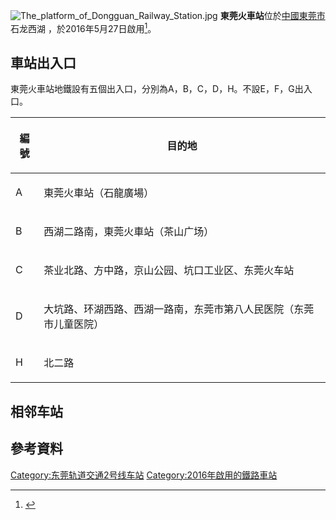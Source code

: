 {{noteTA
|1=zh-hans:站台;zh-hant:月台;zh-hk:月台;
|2=zh:出租車;zh-cn:出租车;zh-tw:計程車;zh-hk:的士;zh-sg:德士;
|3=zh-cn:公交;zh-tw:公車;zh-hk:巴士;zh-sg:巴士;zh-mo:巴士;
}}
{{Otheruses|東莞站|subject=东莞轨道交通東莞火車站|other=中国铁路東莞站}}
{{Infobox station
|name = 東莞火車站
|eng_name = Dongguang Railway Station
|image = Dongguan Railway Station Metro Dongguan (27981585216).jpg
|caption = A出入口
|linecolour = #{{东莞轨道交通标志色|2}}
|address = {{CHN}}[[東莞市|東莞市]]石龙西湖<ref>{{cite web|url=https://www.dgditie.com/dong_guan_gui_dao_2_hao_xian_ge_zhan_dian_jie_shao.html|title=东莞地铁2号线各站点介绍|publisher=东莞地铁网|date=2016-05-26|access-date=2018-02-16|archive-date=2021-01-23|archive-url=https://web.archive.org/web/20210123201521/https://www.dgditie.com/dong_guan_gui_dao_2_hao_xian_ge_zhan_dian_jie_shao.html|dead-url=no}}</ref>
|colour = 
|line = {{東莞軌道交通鏈接|R2|L}}
|connections = {{rint|cn|rail}}[[广深铁路|廣深鐵路]][[東莞站|东莞站]]、[[巴士|巴士]]、[[出租车|出租车]]
|opened = 2016年5月27日
|type = 地下車站
|exits = 5
|hall = 地下站厅
|code = {{东莞轨道交通车站编号|2|01}}
|platforms = 1个[[岛式站台|岛式站台]]
|first ='''[[东莞轨道交通2号线|2号线]]'''<br/>往[[虎門火車站_(地鐵)|虎門火車站]]方向：6:30
|last ='''[[东莞轨道交通2号线|2号线]]'''<br/>工作日往[[虎門火車站_(地鐵)|虎門火車站]]方向：22:30<br/>节假日往[[虎門火車站_(地鐵)|虎門火車站]]方向：23:00
|adjacent = {{Adjacent stations|system=DGRT|line=2|right=茶山}}
|platform_arrangement =
}}
[[File:The_platform_of_Dongguan_Railway_Station.jpg|thumb]]
'''東莞火車站'''位於[[中華人民共和國|中國]][[東莞市|東莞市]]石龙西湖 ，於2016年5月27日啟用<ref>{{cite news| url=http://news.wenweipo.com/2016/05/27/IN1605270064.htm| title=東莞首條地鐵線開通 港人北上更便利| date=2016-05-27| newspaper=[[文汇报_(香港)|文匯報]]| accessdate=2018-02-16| archive-date=2016-11-30| archive-url=https://web.archive.org/web/20161130124955/http://news.wenweipo.com/2016/05/27/IN1605270064.htm| dead-url=no}}</ref>。

== 車站出入口 ==
東莞火車站地鐵設有五個出入口，分別為A，B，C，D，H。不設E，F，G出入口。
{| class="wikitable"
|+
!編號
!目的地
|-
|A
|東莞火車站（石龍廣場）
|-
|B
|西湖二路南，東莞火車站（茶山广场）
|-
|C
|茶业北路、方中路，京山公园、坑口工业区、东莞火车站
|-
|D
|大坑路、环湖西路、西湖一路南，东莞市第八人民医院（东莞市儿童医院）
|-
|H
|北二路
|}

==相邻车站==
{{Adjacent stations|system=DGRT
|line1=2||right1=茶山
}}

==參考資料==
{{Reflist}}

{{东莞轨道交通2号线|nocat}}
{{东莞轨道交通}}

[[Category:东莞轨道交通2号线车站|Category:东莞轨道交通2号线车站]]
[[Category:2016年啟用的鐵路車站|Category:2016年啟用的鐵路車站]]